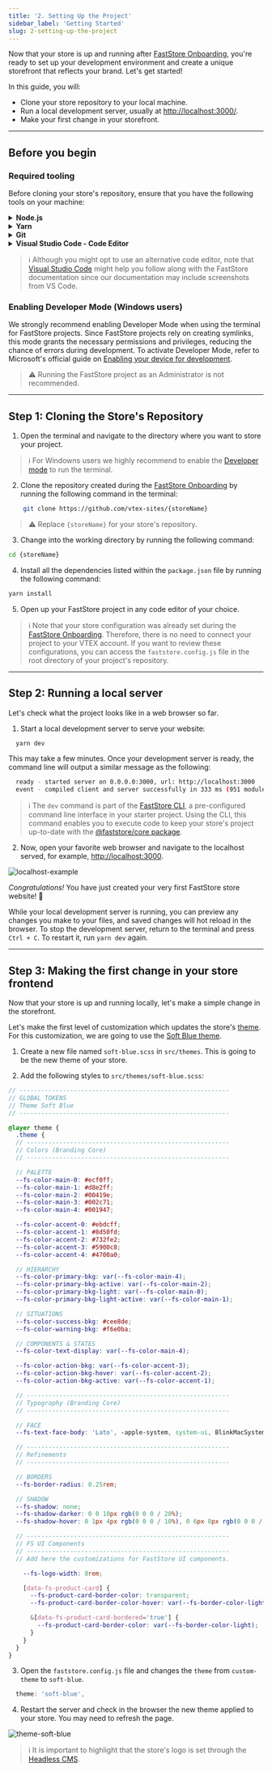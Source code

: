 ```yaml
---
title: '2. Setting Up the Project'
sidebar_label: 'Getting Started'
slug: 2-setting-up-the-project
---
```


Now that your store is up and running after [FastStore Onboarding](/docs/guides/faststore/getting-started-1-faststore-onboarding-overview), you're ready to set up your development environment and create a unique storefront that reflects your brand. Let's get started!

In this guide, you will:

- Clone your store repository to your local machine.
- Run a local development server, usually at [http://localhost:3000/](http://localhost:3000/).
- Make your first change in your storefront.

---

## Before you begin

<Steps>

### Required tooling

Before cloning your store's repository, ensure that you have the following tools on your machine:

<details>
  <summary>
    <b>Node.js</b>
  </summary>
  <p>
    <p>To run your FastStore project, you must have the latest <b><a href="">Node.js</a></b> version or a version higher than `15.0.0`.</p>
    <ul>
       <li>- <b><a href="https://nodejs.org/tr/download/package-manager#macos">Install Node.js on macOS using Homebrew</a></b></li>
       <li>- <b><a href="https://nodejs.org/tr/download/package-manager#windows-1">Install Node.js on Windows</a></b> </li>
       <li>- <b><a href="https://nodejs.org/tr/download/package-manager#debian-and-ubuntu-based-linux-distributions">Install Node.js on Linux</a></b></li>
    </ul>
  </p>
</details>

<details>
  <summary>
    <b>Yarn</b>
  </summary>
    <p>
      We will use the <strong><a href="https://yarnpkg.com/">yarn</a></strong> command-line interface to add functionalities to the store and also run tasks, such as starting a development server.
    </p>
      <details>
          <summary>Install Yarn on macOS by running the following:</summary>
          ```bash
            brew install yarn
          ```
        </details>

        <details>
          <summary>Install Yarn on Windows by running the following:</summary>
          ```bash
            npm install -g yarn
          ```
        </details>
</details>

<details>
  <summary>
    <b>Git</b>
  </summary>
  <p>
    When developing your store's website, you will use [Git](https://git-scm.com/) to push your code to the cloud. You will also use Git to download and install the required files for your project.
  </p>
  <ul>
       <li>- <strong><a href="https://git-scm.com/download/mac">Install Git on macOS using Homebrew</a></strong></li>
       <li>- <strong><a href="https://git-scm.com/download/win">Install Git on Windows</a></strong> </li>
       <li>- <strong><a href="https://git-scm.com/download/linux">Install Git on Linux</a></strong></li>
    </ul>
</details>

<details>
  <summary>
    <b>Visual Studio Code - Code Editor</b>
  </summary>
  <p>
    When developing your store's website, you will need a code editor to write the code for your project, such as <strong><a href="https://code.visualstudio.com/">Visual Studio Code</a></strong> (a.k.a., VS Code). Visit the <strong><a href="https://code.visualstudio.com/">VS Code</a></strong> website, download and install the version appropriate to your operating system.
  </p>
</details>

> ℹ️ Although you might opt to use an alternative code editor,
  note that [Visual Studio Code](https://code.visualstudio.com/) might help you follow along with the FastStore documentation
  since our documentation may include screenshots from VS Code.

### Enabling Developer Mode (Windows users)

We strongly recommend enabling Developer Mode when using the terminal for FastStore projects.
Since FastStore projects rely on creating symlinks, this mode grants the necessary permissions and privileges, reducing the chance of errors during development.
To activate Developer Mode, refer to Microsoft's official guide on [Enabling your device for development](https://learn.microsoft.com/en-us/windows/apps/get-started/enable-your-device-for-development#accessing-settings-for-developers).

> ⚠️ Running the FastStore project as an Administrator is not recommended.

</Steps>

---

## Step 1: Cloning the Store's Repository

1. Open the terminal and navigate to the directory where you want to store your project.

> ℹ️ For Windowns users we highly recommend to enable the [Developer mode](/docs/getting-started/2-setting-up-the-project#developer-mode-for-windows-users) to run the terminal.

2. Clone the repository created during the [FastStore Onboarding](/docs/guides/faststore/getting-started-1-faststore-onboarding-onboarding#repository-and-live-store-created) by running the following command in the terminal:

```bash
    git clone https://github.com/vtex-sites/{storeName}
```

> ⚠️ Replace `{storeName}` for your store's repository.

3. Change into the working directory by running the following command:

```bash
cd {storeName}
```

4. Install all the dependencies listed within the `package.json` file by running the following command:

```bash
yarn install
```

5. Open up your FastStore project in any code editor of your choice.

> ℹ️ Note that your store configuration was already set during the [FastStore Onboarding](/docs/guides/faststore/getting-started-1-faststore-onboarding-onboarding#repository-and-live-store-created). Therefore, there is no need to connect your project to your VTEX account.
  If you want to review these configurations, you can access the `faststore.config.js` file in the root directory of your project's repository.

---

## Step 2: Running a local server

Let's check what the project looks like in a web browser so far.

1. Start a local development server to serve your website:

```bash
  yarn dev
```

This may take a few minutes. Once your development server is ready, the command line will output a similar message as the following:

```bash
  ready - started server on 0.0.0.0:3000, url: http://localhost:3000
  event - compiled client and server successfully in 333 ms (951 modules)
```

> ℹ️ The `dev` command is part of the [FastStore CLI](/docs/getting-started/4-faststore-cli), a pre-configured command line interface in your starter project. Using the CLI, this command enables you to execute code to keep your store's project up-to-date with the [@faststore/core package](/docs/getting-started/3-project-structure).

2. Now, open your favorite web browser and navigate to the localhost served, for example, [http://localhost:3000](http://localhost:3000).

![localhost-example](https://vtexhelp.vtexassets.com/assets/docs/src/starter-gif___42003e72ece61064991a34c3f14e398f.gif)

*Congratulations!* You have just created your very first FastStore store website! 🎉

While your local development server is running, you can preview any changes you make to your files, and saved changes will hot reload in the browser. To stop the development server, return to the terminal and press `Ctrl + C`. To restart it, run `yarn dev` again.

---

## Step 3: Making the first change in your store frontend

Now that your store is up and running locally, let's make a simple change in the storefront.

Let's make the first level of customization which updates the store's [theme](/docs/guides/faststore/themes-overview). For this customization, we are going to use the [Soft Blue theme](/docs/guides/faststore/themes-soft-blue).

1. Create a new file named `soft-blue.scss` in `src/themes`. This is going to be the new theme of your store.

2. Add the following styles to `src/themes/soft-blue.scss`:

```scss filename="src/themes/soft-blue.scss" copy
// ----------------------------------------------------------
// GLOBAL TOKENS
// Theme Soft Blue
// ----------------------------------------------------------

@layer theme {
  .theme {
  // --------------------------------------------------------
  // Colors (Branding Core)
  // --------------------------------------------------------

  // PALETTE
  --fs-color-main-0: #ecf0ff;
  --fs-color-main-1: #d8e2ff;
  --fs-color-main-2: #00419e;
  --fs-color-main-3: #002c71;
  --fs-color-main-4: #001947;

  --fs-color-accent-0: #ebdcff;
  --fs-color-accent-1: #8d50fd;
  --fs-color-accent-2: #732fe2;
  --fs-color-accent-3: #5900c8;
  --fs-color-accent-4: #4700a0;

  // HIERARCHY
  --fs-color-primary-bkg: var(--fs-color-main-4);
  --fs-color-primary-bkg-active: var(--fs-color-main-2);
  --fs-color-primary-bkg-light: var(--fs-color-main-0);
  --fs-color-primary-bkg-light-active: var(--fs-color-main-1);

  // SITUATIONS
  --fs-color-success-bkg: #cee8de;
  --fs-color-warning-bkg: #f6e0ba;

  // COMPONENTS & STATES
  --fs-color-text-display: var(--fs-color-main-4);

  --fs-color-action-bkg: var(--fs-color-accent-3);
  --fs-color-action-bkg-hover: var(--fs-color-accent-2);
  --fs-color-action-bkg-active: var(--fs-color-accent-1);

  // --------------------------------------------------------
  // Typography (Branding Core)
  // --------------------------------------------------------

  // FACE
  --fs-text-face-body: 'Lato', -apple-system, system-ui, BlinkMacSystemFont, sans-serif;

  // --------------------------------------------------------
  // Refinements
  // --------------------------------------------------------

  // BORDERS
  --fs-border-radius: 0.25rem;

  // SHADOW
  --fs-shadow: none;
  --fs-shadow-darker: 0 0 10px rgb(0 0 0 / 20%);
  --fs-shadow-hover: 0 1px 4px rgb(0 0 0 / 10%), 0 6px 8px rgb(0 0 0 / 10%);

  // --------------------------------------------------------
  // FS UI Components
  // --------------------------------------------------------
  // Add here the customizations for FastStore UI components.

    --fs-logo-width: 8rem;

    [data-fs-product-card] {
      --fs-product-card-border-color: transparent;
      --fs-product-card-border-color-hover: var(--fs-border-color-light);

      &[data-fs-product-card-bordered='true'] {
        --fs-product-card-border-color: var(--fs-border-color-light);
      }
    }
  }
}

```

3. Open the `faststore.config.js` file and changes the `theme` from `custom-theme` to `soft-blue`.

```js filename="faststore.config.js" copy
  theme: 'soft-blue',
```

4. Restart the server and check in the browser the new theme applied to your store. You may need to refresh the page.

![theme-soft-blue](https://vtexhelp.vtexassets.com/assets/docs/src/soft-blue___9eb9e3e506de6396df954598739be8f8.png)

> ℹ️ It is important to highlight that the store's logo is set through the [Headless CMS](/docs/headless-cms-overview).
